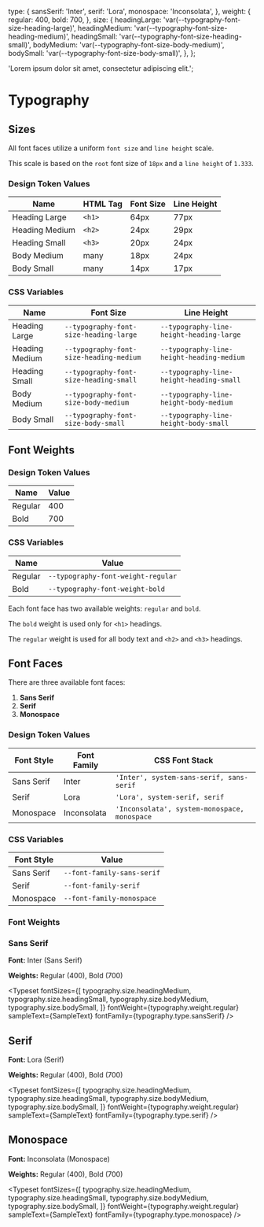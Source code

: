 
<Meta title='Design System/Typography' />

  type: {
    sansSerif: 'Inter',
    serif: 'Lora',
    monospace: 'Inconsolata',
  },
  weight: {
    regular: 400,
    bold: 700,
  },
  size: {
    headingLarge: 'var(--typography-font-size-heading-large)',
    headingMedium: 'var(--typography-font-size-heading-medium)',
    headingSmall: 'var(--typography-font-size-heading-small)',
    bodyMedium: 'var(--typography-font-size-body-medium)',
    bodySmall: 'var(--typography-font-size-body-small)',
  },
};

  'Lorem ipsum dolor sit amet, consectetur adipiscing elit.';

# Typography

## Sizes

All font faces utilize a uniform `font size` and `line height` scale.

This scale is based on the `root` font size of `18px` and a `line height` of `1.333`.

### Design Token Values

| Name           | HTML Tag | Font Size | Line Height |
| -------------- | -------- | --------- | ----------- |
| Heading Large  | `<h1>`   | 64px      | 77px        |
| Heading Medium | `<h2>`   | 24px      | 29px        |
| Heading Small  | `<h3>`   | 20px      | 24px        |
| Body Medium    | many     | 18px      | 24px        |
| Body Small     | many     | 14px      | 17px        |

### CSS Variables

| Name           | Font Size                               | Line Height                               |
| -------------- | --------------------------------------- | ----------------------------------------- |
| Heading Large  | `--typography-font-size-heading-large`  | `--typography-line-height-heading-large`  |
| Heading Medium | `--typography-font-size-heading-medium` | `--typography-line-height-heading-medium` |
| Heading Small  | `--typography-font-size-heading-small`  | `--typography-line-height-heading-small`  |
| Body Medium    | `--typography-font-size-body-medium`    | `--typography-line-height-body-medium`    |
| Body Small     | `--typography-font-size-body-small`     | `--typography-line-height-body-small`     |

## Font Weights

### Design Token Values

| Name    | Value |
| ------- | ----- |
| Regular | 400   |
| Bold    | 700   |

### CSS Variables

| Name    | Value                              |
| ------- | ---------------------------------- |
| Regular | `--typography-font-weight-regular` |
| Bold    | `--typography-font-weight-bold`    |

Each font face has two available weights: `regular` and `bold`.

The `bold` weight is used only for `<h1>` headings.

The `regular` weight is used for all body text and `<h2>` and `<h3>` headings.

## Font Faces

There are three available font faces:

1. **Sans Serif**
2. **Serif**
3. **Monospace**

### Design Token Values

| Font Style | Font Family | CSS Font Stack                               |
| ---------- | ----------- | -------------------------------------------- |
| Sans Serif | Inter       | `'Inter', system-sans-serif, sans-serif`     |
| Serif      | Lora        | `'Lora', system-serif, serif`                |
| Monospace  | Inconsolata | `'Inconsolata', system-monospace, monospace` |

### CSS Variables

| Font Style | Value                      |
| ---------- | -------------------------- |
| Sans Serif | `--font-family-sans-serif` |
| Serif      | `--font-family-serif`      |
| Monospace  | `--font-family-monospace`  |

### Font Weights

### Sans Serif

**Font:** Inter (Sans Serif)

**Weights:** Regular (400), Bold (700)

<Typeset
  fontSizes={[typography.size.headingLarge]}
  fontWeight={typography.weight.bold}
  sampleText={SampleText}
  fontFamily={typography.type.sansSerif}
/>

<Typeset
  fontSizes={[
    typography.size.headingMedium,
    typography.size.headingSmall,
    typography.size.bodyMedium,
    typography.size.bodySmall,
  ]}
  fontWeight={typography.weight.regular}
  sampleText={SampleText}
  fontFamily={typography.type.sansSerif}
/>

## Serif

**Font:** Lora (Serif)

**Weights:** Regular (400), Bold (700)

<Typeset
  fontSizes={[typography.size.headingLarge]}
  fontWeight={typography.weight.bold}
  sampleText={SampleText}
  fontFamily={typography.type.serif}
/>

<Typeset
  fontSizes={[
    typography.size.headingMedium,
    typography.size.headingSmall,
    typography.size.bodyMedium,
    typography.size.bodySmall,
  ]}
  fontWeight={typography.weight.regular}
  sampleText={SampleText}
  fontFamily={typography.type.serif}
/>

## Monospace

**Font:** Inconsolata (Monospace)

**Weights:** Regular (400), Bold (700)

<Typeset
  fontSizes={[typography.size.headingLarge]}
  fontWeight={typography.weight.bold}
  sampleText={SampleText}
  fontFamily={typography.type.monospace}
/>

<Typeset
  fontSizes={[
    typography.size.headingMedium,
    typography.size.headingSmall,
    typography.size.bodyMedium,
    typography.size.bodySmall,
  ]}
  fontWeight={typography.weight.regular}
  sampleText={SampleText}
  fontFamily={typography.type.monospace}
/>
